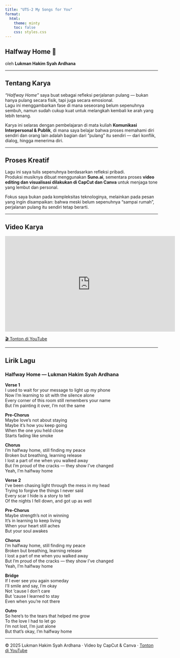 ```yaml
---
title: "UTS-2 My Songs for You"
format: 
  html:
    theme: minty
    toc: false
    css: styles.css
---
```


## Halfway Home 🎵
oleh **Lukman Hakim Syah Ardhana**

---

## Tentang Karya

*“Halfway Home”* saya buat sebagai refleksi perjalanan pulang — bukan hanya pulang secara fisik, tapi juga secara emosional.  
Lagu ini menggambarkan fase di mana seseorang belum sepenuhnya sembuh, namun sudah cukup kuat untuk melangkah kembali ke arah yang lebih tenang.

Karya ini selaras dengan pembelajaran di mata kuliah **Komunikasi Interpersonal & Publik**, di mana saya belajar bahwa proses memahami diri sendiri dan orang lain adalah bagian dari “pulang” itu sendiri — dari konflik, dialog, hingga menerima diri.

---

## Proses Kreatif

Lagu ini saya tulis sepenuhnya berdasarkan refleksi pribadi.  
Produksi musiknya dibuat menggunakan **Suno.ai**, sementara proses **video editing dan visualisasi dilakukan di CapCut dan Canva** untuk menjaga tone yang lembut dan personal.

Fokus saya bukan pada kompleksitas teknologinya, melainkan pada pesan yang ingin disampaikan: bahwa meski belum sepenuhnya “sampai rumah”, perjalanan pulang itu sendiri tetap berarti.

---

## Video Karya

<div style="text-align:center;">
  <iframe width="560" height="315" src="https://www.youtube.com/embed/qKywgE79b1Q" 
  title="Halfway Home — Lukman Hakim Syah Ardhana" 
  frameborder="0" allowfullscreen></iframe>
</div>

[🎬 Tonton di YouTube](https://youtu.be/qKywgE79b1Q)

---

## Lirik Lagu

### **Halfway Home — Lukman Hakim Syah Ardhana**

**Verse 1**  
I used to wait for your message to light up my phone  
Now I’m learning to sit with the silence alone  
Every corner of this room still remembers your name  
But I’m painting it over, I’m not the same  

**Pre-Chorus**  
Maybe love’s not about staying  
Maybe it’s how you keep going  
When the one you held close  
Starts fading like smoke  

**Chorus**  
I’m halfway home, still finding my peace  
Broken but breathing, learning release  
I lost a part of me when you walked away  
But I’m proud of the cracks — they show I’ve changed  
Yeah, I’m halfway home  

**Verse 2**  
I’ve been chasing light through the mess in my head  
Trying to forgive the things I never said  
Every scar I hide is a story to tell  
Of the nights I fell down, and got up as well  

**Pre-Chorus**  
Maybe strength’s not in winning  
It’s in learning to keep living  
When your heart still aches  
But your soul awakes  

**Chorus**  
I’m halfway home, still finding my peace  
Broken but breathing, learning release  
I lost a part of me when you walked away  
But I’m proud of the cracks — they show I’ve changed  
Yeah, I’m halfway home  

**Bridge**  
If I ever see you again someday  
I’ll smile and say, I’m okay  
Not ‘cause I don’t care  
But ‘cause I learned to stay  
Even when you’re not there  

**Outro**  
So here’s to the tears that helped me grow  
To the love I had to let go  
I’m not lost, I’m just alone  
But that’s okay, I’m halfway home  

---

© 2025 Lukman Hakim Syah Ardhana · Video by CapCut & Canva · [Tonton di YouTube](https://youtu.be/qKywgE79b1Q)
